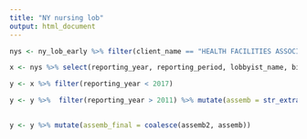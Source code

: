 ```yaml
---
title: "NY nursing lob"
output: html_document
---
```


```r
nys <- ny_lob_early %>% filter(client_name == "HEALTH FACILITIES ASSOCIATION (NYS)")
```

```r
x <- nys %>% select(reporting_year, reporting_period, lobbyist_name, bill_details_1, bill_detqails_2, total_e_xpenses, total_compensation, total_reimbrused, everything())

y <- x %>% filter(reporting_year < 2017)

y <- y %>%  filter(reporting_year > 2011) %>% mutate(assemb = str_extract(bill_details_1,
                                                                          "(?<=ASSEMBLY BILLS:).+(?=&#x0D;\r\n)")) %>%  mutate(assemb2 = str_extract(assemb,".+(?=SENATE BILLS)")) 

y <- y %>% mutate(assemb_final = coalesce(assemb2, assemb))
```

